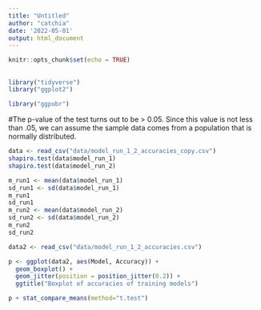 ```yaml
---
title: "Untitled"
author: "catchia"
date: '2022-05-01'
output: html_document
---
```


```r
knitr::opts_chunk$set(echo = TRUE)
```

## 

```r
library("tidyverse")
library("ggplot2")

library("ggpubr")
```

#The p-value of the test turns out to be > 0.05. Since this value is not less than .05, we can assume the sample data comes from a population that is normally distributed.
```r
data <- read_csv("data/model_run_1_2_accuracies_copy.csv")
shapiro.test(data$model_run_1)
shapiro.test(data$model_run_2)

m_run1 <- mean(data$model_run_1)
sd_run1 <- sd(data$model_run_1)
m_run1
sd_run1
m_run2 <- mean(data$model_run_2)
sd_run2 <- sd(data$model_run_2)
m_run2
sd_run2
```

```r

data2 <- read_csv("data/model_run_1_2_accuracies.csv")

p <- ggplot(data2, aes(Model, Accuracy)) + 
  geom_boxplot() + 
  geom_jitter(position = position_jitter(0.2)) +
  ggtitle("Boxplot of accuracies of training models")

p + stat_compare_means(method="t.test")



         
```